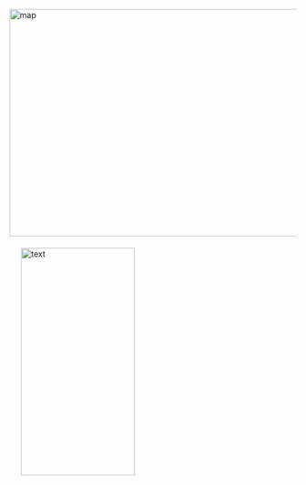 
<br>
<br>
<br>
<br>
<br>


<img border="0" alt="map" src="price_wine_red.png" width="600" height="400"><img style="margin:20px 20px 20px 20px" alt="text" src="text2.3.png" width="200" height="400">